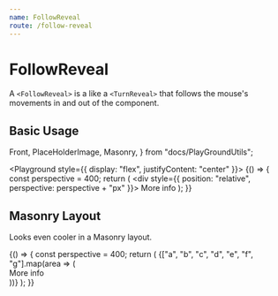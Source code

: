```yaml
---
name: FollowReveal
route: /follow-reveal
---
```


# FollowReveal

A `<FollowReveal>` is a like a `<TurnReveal>` that follows the mouse's movements in and out of the component.

## Basic Usage

  Front,
  PlaceHolderImage,
  Masonry,
} from "docs/PlayGroundUtils";

<Props of={FollowReveal} />

<Playground style={{ display: "flex", justifyContent: "center" }}>
  {() => {
    const perspective = 400;
    return (
      <div style={{ position: "relative", perspective: perspective + "px" }}>
        <FollowReveal perspective={perspective}>
          <Front>More info</Front>
        </FollowReveal>
        <PlaceHolderImage />
      </div>
    );
  }}
</Playground>

## Masonry Layout

Looks even cooler in a Masonry layout.

<Playground>
  {() => {
    const perspective = 400;
    return (
      <Masonry>
        {["a", "b", "c", "d", "e", "f", "g"].map(area => (
          <div
            key={area}
            style={{
              gridArea: area,
              position: "relative",
              perspective: perspective + "px"
            }}
          >
            <FollowReveal perspective={perspective}>
              <Front>More info</Front>
            </FollowReveal>
            <div
              style={{
                background: "#e2e2e2",
                width: "100%",
                height: "100%"
              }}
            />
          </div>
        ))}
      </Masonry>
    );
  }}
</Playground>
